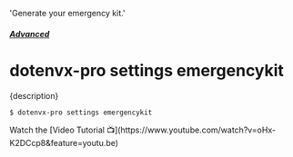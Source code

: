   'Generate your emergency kit.'

##### [Advanced](/docs/pro#advanced)
# dotenvx-pro settings emergencykit

<p className="lead">{description}</p>

```sh
$ dotenvx-pro settings emergencykit
```

<Note>
Watch the [Video Tutorial 📺](https://www.youtube.com/watch?v=oHx-K2DCcp8&feature=youtu.be)
</Note>
